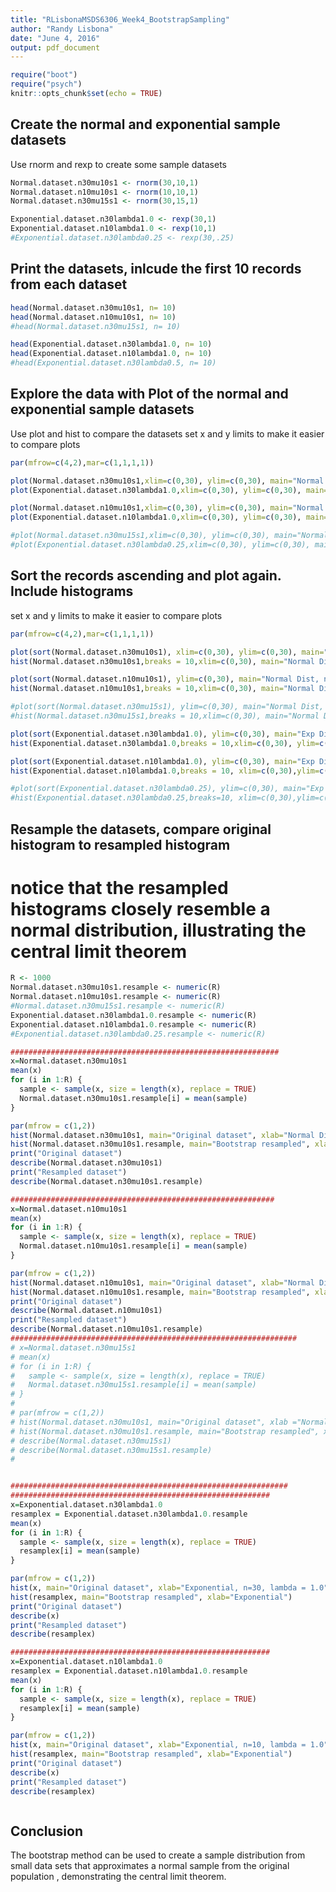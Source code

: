 ```yaml
---
title: "RLisbonaMSDS6306_Week4_BootstrapSampling"
author: "Randy Lisbona"
date: "June 4, 2016"
output: pdf_document
---
```


```r
require("boot")
require("psych")
knitr::opts_chunk$set(echo = TRUE)
```

## Create the normal and exponential sample datasets

Use rnorm and rexp to create some sample datasets

```r
Normal.dataset.n30mu10s1 <- rnorm(30,10,1)
Normal.dataset.n10mu10s1 <- rnorm(10,10,1)
Normal.dataset.n30mu15s1 <- rnorm(30,15,1)

Exponential.dataset.n30lambda1.0 <- rexp(30,1)
Exponential.dataset.n10lambda1.0 <- rexp(10,1)
#Exponential.dataset.n30lambda0.25 <- rexp(30,.25)
```
## Print the datasets, inlcude the first 10 records from each dataset
```r
head(Normal.dataset.n30mu10s1, n= 10)
head(Normal.dataset.n10mu10s1, n= 10) 
#head(Normal.dataset.n30mu15s1, n= 10) 

head(Exponential.dataset.n30lambda1.0, n= 10) 
head(Exponential.dataset.n10lambda1.0, n= 10)
#head(Exponential.dataset.n30lambda0.5, n= 10) 

```

## Explore the data with Plot of the normal and exponential sample datasets

Use plot and hist to compare the datasets
set x and y limits to make it easier to compare plots

```r

par(mfrow=c(4,2),mar=c(1,1,1,1))

plot(Normal.dataset.n30mu10s1,xlim=c(0,30), ylim=c(0,30), main="Normal Dist, n=30, mu=10, sd=1")
plot(Exponential.dataset.n30lambda1.0,xlim=c(0,30), ylim=c(0,30), main="Exp Dist, n=30, lambda = 1")

plot(Normal.dataset.n10mu10s1,xlim=c(0,30), ylim=c(0,30), main="Normal Dist, n=10, mu=10, sd=1")
plot(Exponential.dataset.n10lambda1.0,xlim=c(0,30), ylim=c(0,30), main="Exp Dist, n=10, lambda = 1")

#plot(Normal.dataset.n30mu15s1,xlim=c(0,30), ylim=c(0,30), main="Normal Dist, n=30, mu=15, sd=1")
#plot(Exponential.dataset.n30lambda0.25,xlim=c(0,30), ylim=c(0,30), main="Exp Dist, n=30, lambda = 0.25")
```

## Sort the records ascending and plot again. Include histograms
set x and y limits to make it easier to compare plots

```r

par(mfrow=c(4,2),mar=c(1,1,1,1))

plot(sort(Normal.dataset.n30mu10s1), xlim=c(0,30), ylim=c(0,30), main="Normal Dist, n=30, mu=10, sd=1")
hist(Normal.dataset.n30mu10s1,breaks = 10,xlim=c(0,30), main="Normal Dist, n=30, mu=10, sd=1")

plot(sort(Normal.dataset.n10mu10s1), ylim=c(0,30), main="Normal Dist, n=10, mu=10, sd=1")
hist(Normal.dataset.n10mu10s1,breaks = 10,xlim=c(0,30), main="Normal Dist, n=10, mu=10, sd=1")

#plot(sort(Normal.dataset.n30mu15s1), ylim=c(0,30), main="Normal Dist, n=30, mu=15, sd=1")
#hist(Normal.dataset.n30mu15s1,breaks = 10,xlim=c(0,30), main="Normal Dist, n=30, mu=15, sd=1")

plot(sort(Exponential.dataset.n30lambda1.0), ylim=c(0,30), main="Exp Dist, n=30, lambda = 1")
hist(Exponential.dataset.n30lambda1.0,breaks = 10,xlim=c(0,30), ylim=c(0,10), main="Exp Dist, n=30, lambda = 1")

plot(sort(Exponential.dataset.n10lambda1.0), ylim=c(0,30), main="Exp Dist, n=10, lambda = 1.0")
hist(Exponential.dataset.n10lambda1.0,breaks = 10, xlim=c(0,30),ylim=c(0,10), main="Exp Dist, n=10, lambda = 1")

#plot(sort(Exponential.dataset.n30lambda0.25), ylim=c(0,30), main="Exp Dist, n=30, lambda = 0.25")
#hist(Exponential.dataset.n30lambda0.25,breaks=10, xlim=c(0,30),ylim=c(0,10), main="Exp Dist, n=30, lambda = 0.25")

```
## Resample the datasets, compare original histogram to resampled histogram
# notice that the resampled histograms closely resemble a normal distribution, illustrating the central limit theorem

```r
R <- 1000
Normal.dataset.n30mu10s1.resample <- numeric(R)
Normal.dataset.n10mu10s1.resample <- numeric(R)
#Normal.dataset.n30mu15s1.resample <- numeric(R)
Exponential.dataset.n30lambda1.0.resample <- numeric(R)
Exponential.dataset.n10lambda1.0.resample <- numeric(R)
#Exponential.dataset.n30lambda0.25.resample <- numeric(R)

############################################################
x=Normal.dataset.n30mu10s1
mean(x)
for (i in 1:R) {
  sample <- sample(x, size = length(x), replace = TRUE)
  Normal.dataset.n30mu10s1.resample[i] = mean(sample)
}

par(mfrow = c(1,2))
hist(Normal.dataset.n30mu10s1, main="Original dataset", xlab="Normal Dist, n=30, mu=10, sd=1")
hist(Normal.dataset.n30mu10s1.resample, main="Bootstrap resampled", xlab="Normal Dist")
print("Original dataset")
describe(Normal.dataset.n30mu10s1)
print("Resampled dataset")
describe(Normal.dataset.n30mu10s1.resample)

###########################################################
x=Normal.dataset.n10mu10s1
mean(x)
for (i in 1:R) {
  sample <- sample(x, size = length(x), replace = TRUE)
  Normal.dataset.n10mu10s1.resample[i] = mean(sample)
}

par(mfrow = c(1,2))
hist(Normal.dataset.n10mu10s1, main="Original dataset", xlab="Normal Dist, n=10, mu=10, sd=1")
hist(Normal.dataset.n10mu10s1.resample, main="Bootstrap resampled", xlab="Normal Dist")
print("Original dataset")
describe(Normal.dataset.n10mu10s1)
print("Resampled dataset")
describe(Normal.dataset.n10mu10s1.resample)
################################################################
# x=Normal.dataset.n30mu15s1
# mean(x)
# for (i in 1:R) {
#   sample <- sample(x, size = length(x), replace = TRUE)
#   Normal.dataset.n30mu15s1.resample[i] = mean(sample)
# }
# 
# par(mfrow = c(1,2))
# hist(Normal.dataset.n30mu10s1, main="Original dataset", xlab ="Normal Dist, n=30, mu=15, sd=1")
# hist(Normal.dataset.n30mu10s1.resample, main="Bootstrap resampled", xlab ="Normal Dist, n=30, mu=15, sd=1")
# describe(Normal.dataset.n30mu15s1)
# describe(Normal.dataset.n30mu15s1.resample)
# 


##############################################################
##########################################################
x=Exponential.dataset.n30lambda1.0
resamplex = Exponential.dataset.n30lambda1.0.resample
mean(x)
for (i in 1:R) {
  sample <- sample(x, size = length(x), replace = TRUE)
  resamplex[i] = mean(sample)
}

par(mfrow = c(1,2))
hist(x, main="Original dataset", xlab="Exponential, n=30, lambda = 1.0")
hist(resamplex, main="Bootstrap resampled", xlab="Exponential")
print("Original dataset")
describe(x)
print("Resampled dataset")
describe(resamplex)

##########################################################
x=Exponential.dataset.n10lambda1.0
resamplex = Exponential.dataset.n10lambda1.0.resample
mean(x)
for (i in 1:R) {
  sample <- sample(x, size = length(x), replace = TRUE)
  resamplex[i] = mean(sample)
}

par(mfrow = c(1,2))
hist(x, main="Original dataset", xlab="Exponential, n=10, lambda = 1.0")
hist(resamplex, main="Bootstrap resampled", xlab="Exponential")
print("Original dataset")
describe(x)
print("Resampled dataset")
describe(resamplex)



```

## Conclusion
The bootstrap method can be used to create a sample distribution from small data sets that approximates a normal sample from the original population , demonstrating the central limit theorem.
